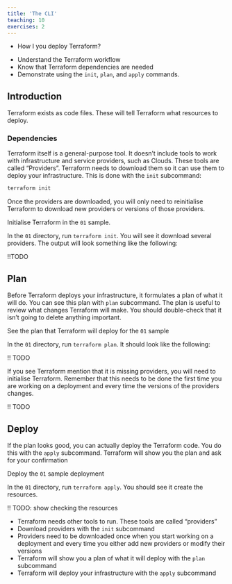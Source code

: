 ```yaml
---
title: 'The CLI'
teaching: 10
exercises: 2
---
```


:::::::::::::::::::::::::::::::::::::: questions 

- How I you deploy Terraform?

::::::::::::::::::::::::::::::::::::::::::::::::

::::::::::::::::::::::::::::::::::::: objectives

- Understand the Terraform workflow
- Know that Terraform dependencies are needed
- Demonstrate using the `init`, `plan`, and `apply` commands.

::::::::::::::::::::::::::::::::::::::::::::::::

## Introduction

Terraform exists as code files. These will tell Terraform what resources to deploy.

### Dependencies

Terraform itself is a general-purpose tool. It doesn't include tools to work with infrastructure and service providers, such as Clouds. These tools are called "Providers". Terraform needs to download them so it can use them to deploy your infrastructure. This is done with the `init` subcommand:

```sh
terraform init
```

Once the providers are downloaded, you will only need to reinitialise Terraform to download new providers or versions of those providers.

::: challenge

Initialise Terraform in the `01` sample.

:::

::: solution

In the `01` directory, run `terraform init`. You will see it download several providers. The output will look something like the following:

!!TODO

:::


## Plan

Before Terraform deploys your infrastructure, it formulates a plan of what it will do. You can see this plan with `plan` subcommand. The plan is useful to review what changes Terraform will make. You should double-check that it isn't going to delete anything important.

::: challenge

See the plan that Terraform will deploy for the `01` sample

:::

::: solution


In the `01` directory, run `terraform plan`. 
It should look like the following:

!! TODO

::: error

If you see Terraform mention that it is missing providers, you will need to initialise Terraform. Remember that this needs to be done the first time you are working on a deployment and every time the versions of the providers changes.

!! TODO

:::
:::

## Deploy

If the plan looks good, you can actually deploy the Terraform code. You do this with the `apply` subcommand. Terraform will show you the plan and ask for your confirmation

::: challenge

Deploy the `01` sample deployment

:::
::: solution

In the `01` directory, run `terraform apply`. You should see it create the resources.

!! TODO: show checking the resources

:::

::::::::::::::::::::::::::::::::::::: keypoints 

- Terraform needs other tools to run. These tools are called "providers"
- Download providers with the `init` subcommand
- Providers need to be downloaded once when you start working on a deployment and every time you either add new providers or modify their versions
- Terraform will show you a plan of what it will deploy with the `plan` subcommand
- Terraform will deploy your infrastructure with the `apply` subcommand

::::::::::::::::::::::::::::::::::::::::::::::::
